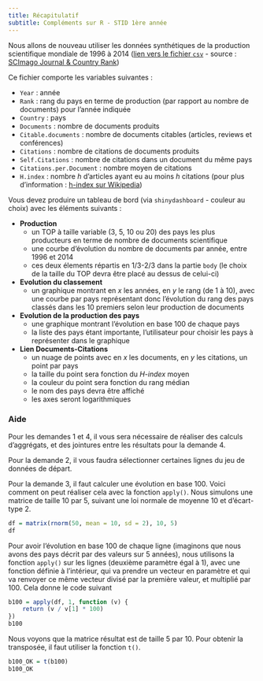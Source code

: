 ```yaml
---
title: Récapitulatif
subtitle: Compléments sur R - STID 1ère année
---
```


Nous allons de nouveau utiliser les données synthétiques de la production scientifique mondiale de 1996 à 2014 ([lien vers le fichier `csv`](reporting/tp5/scimagojr%20all.csv) - source : [SCImago Journal & Country Rank](http://www.scimagojr.com/help.php))

Ce fichier comporte les variables suivantes :

- `Year` : année
- `Rank` : rang du pays en terme de production (par rapport au nombre de documents) pour l'année indiquée
- `Country` : pays
- `Documents` : nombre de documents produits
- `Citable.documents` : nombre de documents citables (articles, reviews et conférences)
- `Citations` : nombre de citations de documents produits
- `Self.Citations` : nombre de citations dans un document du même pays
- `Citations.per.Document` : nombre moyen de citations
- `H.index` : nombre $h$ d'articles ayant eu au moins $h$ citations (pour plus d'information : [h-index sur Wikipedia](https://fr.wikipedia.org/wiki/Indice_h))


Vous devez produire un tableau de bord (via `shinydashboard` - couleur au choix) avec les éléments suivants :

- **Production**
    - un TOP à taille variable (3, 5, 10 ou 20) des pays les plus producteurs en terme de nombre de documents scientifique
    - une courbe d'évolution du nombre de documents par année, entre 1996 et 2014
    - ces deux élements répartis en 1/3-2/3 dans la partie `body` (le choix de la taille du TOP devra être placé au dessus de celui-ci)
- **Evolution du classement**
    - un graphique montrant en $x$ les années, en $y$ le rang (de 1 à 10), avec une courbe par pays représentant donc l'évolution du rang des pays classés dans les 10 premiers selon leur production de documents
- **Evolution de la production des pays**
    - une graphique montrant l'évolution en base 100 de chaque pays
    - la liste des pays étant importante, l'utilisateur pour choisir les pays à représenter dans le graphique
- **Lien Documents-Citations**
    - un nuage de points avec en $x$ les documents, en $y$ les citations, un point par pays
    - la taille du point sera fonction du *H-index* moyen
    - la couleur du point sera fonction du rang médian
    - le nom des pays devra être affiché
    - les axes seront logarithmiques
    
    
### Aide

Pour les demandes 1 et 4, il vous sera nécessaire de réaliser des calculs d'aggrégats, et des jointures entre les résultats pour la demande 4.

Pour la demande 2, il vous faudra sélectionner certaines lignes du jeu de données de départ.

Pour la demande 3, il faut calculer une évolution en base 100. Voici comment on peut réaliser cela avec la fonction `apply()`. Nous simulons une matrice de taille 10 par 5, suivant une loi normale de moyenne 10 et d'écart-type 2.

```r
df = matrix(rnorm(50, mean = 10, sd = 2), 10, 5)
df
```

Pour avoir l'évolution en base 100 de chaque ligne (imaginons que nous avons des pays décrit par des valeurs sur 5 années), nous utilisons la fonction `apply()` sur les lignes (deuxième paramètre égal à 1), avec une fonction définie à l'intérieur, qui va prendre un vecteur en paramètre et qui va renvoyer ce même vecteur divisé par la première valeur, et multiplié par 100. Cela donne le code suivant 

```r
b100 = apply(df, 1, function (v) {
    return (v / v[1] * 100)
})
b100
```

Nous voyons que la matrice résultat est de taille 5 par 10. Pour obtenir la transposée, il faut utiliser la fonction `t()`.

```r
b100_OK = t(b100)
b100_OK
```


